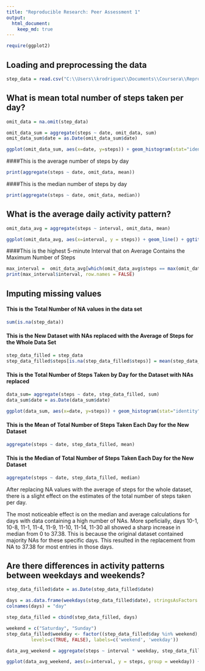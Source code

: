 ```yaml
---
title: "Reproducible Research: Peer Assessment 1"
output: 
  html_document:
    keep_md: true
---
```

```r
require(ggplot2)
```

## Loading and preprocessing the data
```r
step_data = read.csv("C:\\Users\\krodriguez\\Documents\\Coursera\\Reproducible Research\\Week 2\\RepData_PeerAssessment1\\activity\\activity.csv", stringsAsFactors = FALSE)
```

## What is mean total number of steps taken per day?
```r
omit_data = na.omit(step_data)

omit_data_sum = aggregate(steps ~ date, omit_data, sum)
omit_data_sum$date = as.Date(omit_data_sum$date)

ggplot(omit_data_sum, aes(x=date, y=steps)) + geom_histogram(stat="identity") + scale_x_date(breaks = waiver()) + ggtitle("Total Number of Steps per Day")
```

####This is the average number of steps by day
```r
print(aggregate(steps ~ date, omit_data, mean))
```

####This is the median number of steps by day
```r
print(aggregate(steps ~ date, omit_data, median))
```


## What is the average daily activity pattern?
```r
omit_data_avg = aggregate(steps ~ interval, omit_data, mean)

ggplot(omit_data_avg, aes(x=interval, y = steps)) + geom_line() + ggtitle("Time Series Plot of the 5 Minute Interval and the Average Number of Steps Taken")
```

####This is the highest 5-minute Interval that on Average Contains the Maximum Number of Steps 
```r
max_interval =  omit_data_avg[which(omit_data_avg$steps == max(omit_data_avg$steps)),]
print(max_interval$interval, row.names = FALSE)
```

## Imputing missing values
#### This is the Total Number of NA values in the data set
```r
sum(is.na(step_data))
```

#### This is the New Dataset with NAs replaced with the Average of Steps for the Whole Data Set
```r
step_data_filled = step_data
step_data_filled$steps[is.na(step_data_filled$steps)] = mean(step_data_filled$steps, na.rm = TRUE)
```
#### This is the Total Number of Steps Taken by Day for the Dataset with NAs replaced 
```r
data_sum= aggregate(steps ~ date, step_data_filled, sum)
data_sum$date = as.Date(data_sum$date)

ggplot(data_sum, aes(x=date, y=steps)) + geom_histogram(stat="identity") + scale_x_date(breaks = waiver()) + ggtitle("Total Number of Steps per Day for New Dataset")
```

#### This is the Mean of Total Number of Steps Taken Each Day for the New Dataset
```r
aggregate(steps ~ date, step_data_filled, mean)
```

#### This is the Median of Total Number of Steps Taken Each Day for the New Dataset
```r
aggregate(steps ~ date, step_data_filled, median)
```
After replacing NA values with the average of steps for the whole dataset, there is a slight effect on the estimates of the total number of steps taken per day.

The most noticeable effect is on the median and average calculations for days with data containing a high number of NAs. More speficially, days 10-1, 10-8, 11-1, 11-4, 11-9, 11-10, 11-14, 11-30 all showed a sharp increase in median from 0 to 37.38. This is because the original dataset contained majority NAs for these specific days. This resulted in the replacement from NA to 37.38 for most entries in those days.


## Are there differences in activity patterns between weekdays and weekends?
```r
step_data_filled$date = as.Date(step_data_filled$date)

days = as.data.frame(weekdays(step_data_filled$date), stringsAsFactors = TRUE )
colnames(days) = "day"

step_data_filled = cbind(step_data_filled, days)

weekend = c("Saturday", "Sunday")
step_data_filled$weekday <- factor((step_data_filled$day %in% weekend), 
         levels=c(TRUE, FALSE), labels=c('weekend', 'weekday')) 

data_avg_weekend = aggregate(steps ~ interval * weekday, step_data_filled, mean)

ggplot(data_avg_weekend, aes(x=interval, y = steps, group = weekday)) + geom_line() + ggtitle("Time Series Plot of the 5 Minute Interval and the Average Number of Steps Taken") + facet_wrap(~weekday , ncol = 1)
```
